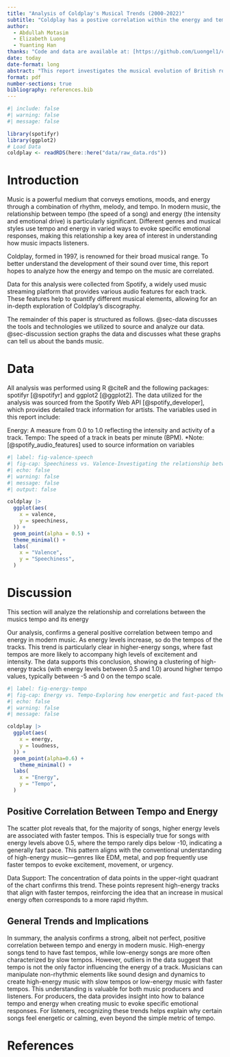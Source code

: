```yaml
---
title: "Analysis of Coldplay's Musical Trends (2000-2022)"
subtitle: "Coldplay has a postive correlation within the energy and tempo in the songs they release"
author: 
  - Abdullah Motasim
  - Elizabeth Luong
  - Yuanting Han
thanks: "Code and data are available at: [https://github.com/Luongel1/coldplay_analysis](https://github.com/Luongel1/coldplay_analysis)."
date: today
date-format: long
abstract: "This report investigates the musical evolution of British rock band Coldplay using data from Spotify. We analyze relationships between energy and tempo. Our key findings suggest a positive correlation between energy and tempo, with higher energy tracks generally having a faster tempo."
format: pdf
number-sections: true
bibliography: references.bib
---
```


```r
#| include: false
#| warning: false
#| message: false

library(spotifyr)
library(ggplot2)
# Load Data
coldplay <- readRDS(here::here("data/raw_data.rds"))

```


# Introduction

Music is a powerful medium that conveys emotions, moods, and energy through a combination of rhythm, melody, and tempo. In modern music, the relationship between tempo (the speed of a song) and energy (the intensity and emotional drive) is particularly significant. Different genres and musical styles use tempo and energy in varied ways to evoke specific emotional responses, making this relationship a key area of interest in understanding how music impacts listeners.

Coldplay, formed in 1997, is renowned for their broad musical range. To better understand the development of their sound over time, this report hopes to analyze how the energy and tempo on the music are correlated. 

Data for this analysis were collected from Spotify, a widely used music streaming platform that provides various audio features for each track. These features help to quantify different musical elements, allowing for an in-depth exploration of Coldplay’s discography.


The remainder of this paper is structured as follows. @sec-data discusses the tools and technologies we utilized to source and analyze our data. @sec-discussion section graphs the data  and discusses what these graphs can tell us about the bands music.



# Data {#sec-data}

All analysis was performed using R @citeR and the following packages: spotifyr [@spotifyr] and ggplot2 [@ggplot2]. The data utilized for the analysis was sourced from the Spotify Web API [@spotify_developer], which provides detailed track information for artists. The variables used in this report include:

Energy: A measure from 0.0 to 1.0 reflecting the intensity and activity of a track.
Tempo: The speed of a track in beats per minute (BPM).
*Note: [@spotify_audio_features] used to source information on variables


```r
#| label: fig-valence-speech
#| fig-cap: Speechiness vs. Valence-Investigating the relationship between spoken-word elements and the emotional tone of their songs.
#| echo: false
#| warning: false
#| message: false
#| output: false

coldplay |>
  ggplot(aes(
    x = valence,
    y = speechiness,
  )) +
  geom_point(alpha = 0.5) +
  theme_minimal() +
  labs(
    x = "Valence",
    y = "Speechiness",
  )

```


# Discussion{#sec-discussion}
This section will analyze the relationship and correlations between the musics tempo and its energy

Our analysis, confirms a general positive correlation between tempo and energy in modern music. As energy levels increase, so do the tempos of the tracks. This trend is particularly clear in higher-energy songs, where fast tempos are more likely to accompany high levels of excitement and intensity. The data supports this conclusion, showing a clustering of high-energy tracks (with energy levels between 0.5 and 1.0) around higher tempo values, typically between -5 and 0 on the tempo scale.

```r
#| label: fig-energy-tempo
#| fig-cap: Energy vs. Tempo-Exploring how energetic and fast-paced their songs are.
#| echo: false
#| warning: false
#| message: false

coldplay |>
  ggplot(aes(
    x = energy,
    y = loudness,
  )) +
  geom_point(alpha=0.6) +
    theme_minimal() +
  labs(
    x = "Energy",
    y = "Tempo",
  )

```

## Positive Correlation Between Tempo and Energy
The scatter plot reveals that, for the majority of songs, higher energy levels are associated with faster tempos. This is especially true for songs with energy levels above 0.5, where the tempo rarely dips below -10, indicating a generally fast pace. This pattern aligns with the conventional understanding of high-energy music—genres like EDM, metal, and pop frequently use faster tempos to evoke excitement, movement, or urgency.

Data Support: The concentration of data points in the upper-right quadrant of the chart confirms this trend. These points represent high-energy tracks that align with faster tempos, reinforcing the idea that an increase in musical energy often corresponds to a more rapid rhythm.

## General Trends and Implications
In summary, the analysis confirms a strong, albeit not perfect, positive correlation between tempo and energy in modern music. High-energy songs tend to have fast tempos, while low-energy songs are more often characterized by slow tempos. However, outliers in the data suggest that tempo is not the only factor influencing the energy of a track. Musicians can manipulate non-rhythmic elements like sound design and dynamics to create high-energy music with slow tempos or low-energy music with faster tempos.
This understanding is valuable for both music producers and listeners. For producers, the data provides insight into how to balance tempo and energy when creating music to evoke specific emotional responses. For listeners, recognizing these trends helps explain why certain songs feel energetic or calming, even beyond the simple metric of tempo.




\newpage


# References



